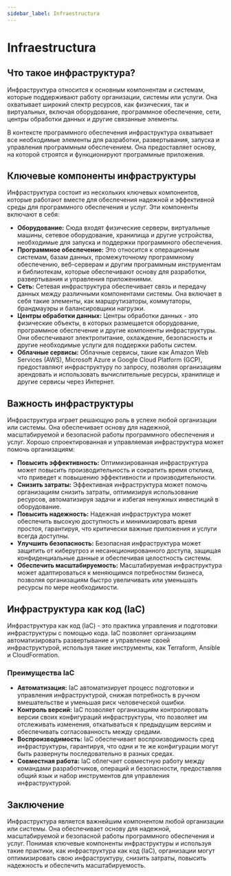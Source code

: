 ```yaml
---
sidebar_label: Infraestructura
---
```


# Infraestructura

## Что такое инфраструктура?

Инфраструктура относится к основным компонентам и системам, которые поддерживают работу организации, системы или услуги. Она охватывает широкий спектр ресурсов, как физических, так и виртуальных, включая оборудование, программное обеспечение, сети, центры обработки данных и другие связанные элементы.

В контексте программного обеспечения инфраструктура охватывает все необходимые элементы для разработки, развертывания, запуска и управления программным обеспечением. Она предоставляет основу, на которой строятся и функционируют программные приложения.

## Ключевые компоненты инфраструктуры

Инфраструктура состоит из нескольких ключевых компонентов, которые работают вместе для обеспечения надежной и эффективной среды для программного обеспечения и услуг. Эти компоненты включают в себя:

- **Оборудование:** Сюда входят физические серверы, виртуальные машины, сетевое оборудование, хранилища и другие устройства, необходимые для запуска и поддержки программного обеспечения.
- **Программное обеспечение:** Это относится к операционным системам, базам данных, промежуточному программному обеспечению, веб-серверам и другим программным инструментам и библиотекам, которые обеспечивают основу для разработки, развертывания и управления приложениями.
- **Сеть:** Сетевая инфраструктура обеспечивает связь и передачу данных между различными компонентами системы. Она включает в себя такие элементы, как маршрутизаторы, коммутаторы, брандмауэры и балансировщики нагрузки.
- **Центры обработки данных:** Центры обработки данных - это физические объекты, в которых размещается оборудование, программное обеспечение и другие компоненты инфраструктуры. Они обеспечивают электропитание, охлаждение, безопасность и другие необходимые услуги для поддержки работы систем.
- **Облачные сервисы:** Облачные сервисы, такие как Amazon Web Services (AWS), Microsoft Azure и Google Cloud Platform (GCP), предоставляют инфраструктуру по запросу, позволяя организациям арендовать и использовать вычислительные ресурсы, хранилище и другие сервисы через Интернет.

## Важность инфраструктуры

Инфраструктура играет решающую роль в успехе любой организации или системы. Она обеспечивает основу для надежной, масштабируемой и безопасной работы программного обеспечения и услуг. Хорошо спроектированная и управляемая инфраструктура может помочь организациям:

- **Повысить эффективность:** Оптимизированная инфраструктура может повысить производительность и сократить время отклика, что приведет к повышению эффективности и производительности.
- **Снизить затраты:** Эффективная инфраструктура может помочь организациям снизить затраты, оптимизируя использование ресурсов, автоматизируя задачи и избегая ненужных инвестиций в оборудование.
- **Повысить надежность:** Надежная инфраструктура может обеспечить высокую доступность и минимизировать время простоя, гарантируя, что критически важные приложения и услуги всегда доступны.
- **Улучшить безопасность:** Безопасная инфраструктура может защитить от киберугроз и несанкционированного доступа, защищая конфиденциальные данные и обеспечивая целостность системы.
- **Обеспечить масштабируемость:** Масштабируемая инфраструктура может адаптироваться к меняющимся потребностям бизнеса, позволяя организациям быстро увеличивать или уменьшать ресурсы по мере необходимости.

## Инфраструктура как код (IaC)

Инфраструктура как код (IaC) - это практика управления и подготовки инфраструктуры с помощью кода. IaC позволяет организациям автоматизировать развертывание и управление своей инфраструктурой, используя такие инструменты, как Terraform, Ansible и CloudFormation.

### Преимущества IaC

- **Автоматизация:** IaC автоматизирует процесс подготовки и управления инфраструктурой, снижая потребность в ручном вмешательстве и уменьшая риск человеческой ошибки.
- **Контроль версий:** IaC позволяет организациям контролировать версии своих конфигураций инфраструктуры, что позволяет им отслеживать изменения, откатываться к предыдущим версиям и обеспечивать согласованность между средами.
- **Воспроизводимость:** IaC обеспечивает воспроизводимость сред инфраструктуры, гарантируя, что одни и те же конфигурации могут быть развернуты последовательно в разных средах.
- **Совместная работа:** IaC облегчает совместную работу между командами разработчиков, операций и безопасности, предоставляя общий язык и набор инструментов для управления инфраструктурой.

## Заключение

Инфраструктура является важнейшим компонентом любой организации или системы. Она обеспечивает основу для надежной, масштабируемой и безопасной работы программного обеспечения и услуг. Понимая ключевые компоненты инфраструктуры и используя такие практики, как инфраструктура как код (IaC), организации могут оптимизировать свою инфраструктуру, снизить затраты, повысить надежность и обеспечить масштабируемость.
